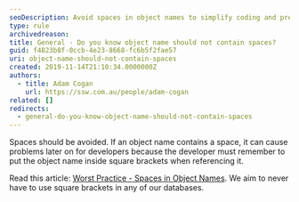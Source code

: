 ```yaml
---
seoDescription: Avoid spaces in object names to simplify coding and prevent errors, following best practices outlined in "Worst Practice - Spaces in Object Names".
type: rule
archivedreason:
title: General - Do you know object name should not contain spaces?
guid: f4823b8f-0ccb-4e23-8668-fc6b5f2fae57
uri: object-name-should-not-contain-spaces
created: 2019-11-14T21:10:34.0000000Z
authors:
  - title: Adam Cogan
    url: https://ssw.com.au/people/adam-cogan
related: []
redirects:
  - general-do-you-know-object-name-should-not-contain-spaces
---
```


Spaces should be avoided. If an object name contains a space, it can cause problems later on for developers because the developer must remember to put the object name inside square brackets when referencing it.

Read this article: [Worst Practice - Spaces in Object Names](https://www.sqlservercentral.com/articles/worst-practice-spaces-in-object-names).
We aim to never have to use square brackets in any of our databases.